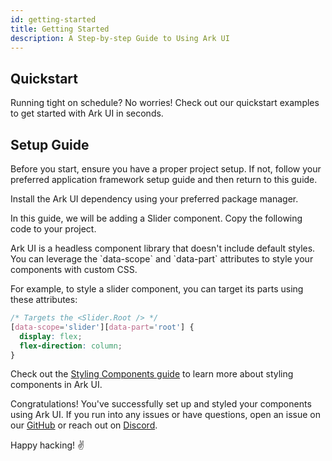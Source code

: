 ```yaml
---
id: getting-started
title: Getting Started
description: A Step-by-step Guide to Using Ark UI
---
```


## Quickstart

Running tight on schedule? No worries! Check out our quickstart examples to get started with Ark UI
in seconds.

<Quickstart />

## Setup Guide

<Steps>
<Step title="Prerequisite" number="1">

Before you start, ensure you have a proper project setup. If not, follow your preferred application
framework setup guide and then return to this guide.

</Step>
<Step title="Install Ark UI" number="2">

Install the Ark UI dependency using your preferred package manager.

<InstallCmd />

</Step>
<Step number="3" title="Add a component">

In this guide, we will be adding a Slider component. Copy the following code to your project.

<Example component="slider" id="basic" />

</Step>

<Step number="4" title="Style a component">
Ark UI is a headless component library that doesn't include default styles.
You can leverage the `data-scope` and `data-part` attributes to style your components with custom CSS.

For example, to style a slider component, you can target its parts using these attributes:

```css
/* Targets the <Slider.Root /> */
[data-scope='slider'][data-part='root'] {
  display: flex;
  flex-direction: column;
}
```

Check out the [Styling Components guide](/react/docs/guides/styling) to learn more about styling
components in Ark UI.

</Step>

<Step number="5" title="That's it">

Congratulations! You've successfully set up and styled your components using Ark UI. If you run into
any issues or have questions, open an issue on our
[GitHub](https://github.com/chakra-ui/ark/issues/new/choose) or reach out on
[Discord](https://discord.gg/ww6HE5xaZ2).

Happy hacking! ✌️

</Step>
</Steps>
